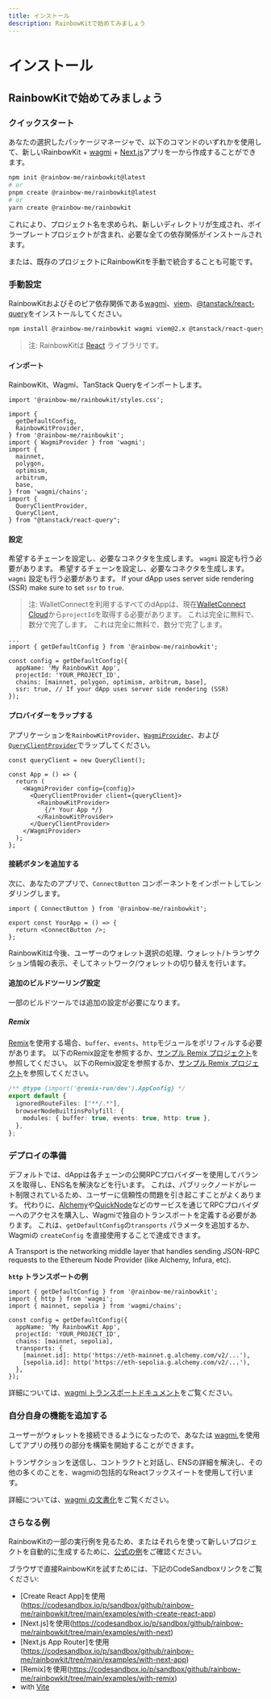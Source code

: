 ```yaml
---
title: インストール
description: RainbowKitで始めてみましょう
---
```


# インストール

## RainbowKitで始めてみましょう

### クイックスタート

あなたの選択したパッケージマネージャで、以下のコマンドのいずれかを使用して、新しいRainbowKit + [wagmi](https://wagmi.sh) + [Next.js](https://nextjs.org)アプリを一から作成することができます。

```bash
npm init @rainbow-me/rainbowkit@latest
# or
pnpm create @rainbow-me/rainbowkit@latest
# or
yarn create @rainbow-me/rainbowkit
```

これにより、プロジェクト名を求められ、新しいディレクトリが生成され、ボイラープレートプロジェクトが含まれ、必要な全ての依存関係がインストールされます。

または、既存のプロジェクトにRainbowKitを手動で統合することも可能です。

### 手動設定

RainbowKitおよびそのピア依存関係である[wagmi](https://wagmi.sh/)、[viem](https://viem.sh)、[@tanstack/react-query](https://tanstack.com/query/v5)をインストールしてください。

```bash
npm install @rainbow-me/rainbowkit wagmi viem@2.x @tanstack/react-query
```

> 注: RainbowKitは [React](https://reactjs.org/) ライブラリです。

#### インポート

RainbowKit、Wagmi、TanStack Queryをインポートします。

```tsx
import '@rainbow-me/rainbowkit/styles.css';

import {
  getDefaultConfig,
  RainbowKitProvider,
} from '@rainbow-me/rainbowkit';
import { WagmiProvider } from 'wagmi';
import {
  mainnet,
  polygon,
  optimism,
  arbitrum,
  base,
} from 'wagmi/chains';
import {
  QueryClientProvider,
  QueryClient,
} from "@tanstack/react-query";
```

#### 設定

希望するチェーンを設定し、必要なコネクタを生成します。 `wagmi` 設定も行う必要があります。 希望するチェーンを設定し、必要なコネクタを生成します。 `wagmi` 設定も行う必要があります。 If your dApp uses server side rendering (SSR) make sure to set `ssr` to `true`.

> 注: WalletConnectを利用するすべてのdAppは、現在[WalletConnect Cloud](https://cloud.walletconnect.com/)から`projectId`を取得する必要があります。 これは完全に無料で、数分で完了します。 これは完全に無料で、数分で完了します。

```tsx line=4-99
...
import { getDefaultConfig } from '@rainbow-me/rainbowkit';

const config = getDefaultConfig({
  appName: 'My RainbowKit App',
  projectId: 'YOUR_PROJECT_ID',
  chains: [mainnet, polygon, optimism, arbitrum, base],
  ssr: true, // If your dApp uses server side rendering (SSR)
});
```

#### プロバイダーをラップする

アプリケーションを`RainbowKitProvider`、[`WagmiProvider`](https://wagmi.sh/react/api/WagmiProvider#wagmiprovider)、および[`QueryClientProvider`](https://tanstack.com/query/v4/docs/framework/react/reference/QueryClientProvider)でラップしてください。

```tsx
const queryClient = new QueryClient();

const App = () => {
  return (
    <WagmiProvider config={config}>
      <QueryClientProvider client={queryClient}>
        <RainbowKitProvider>
          {/* Your App */}
        </RainbowKitProvider>
      </QueryClientProvider>
    </WagmiProvider>
  );
};
```

#### 接続ボタンを追加する

次に、あなたのアプリで、`ConnectButton` コンポーネントをインポートしてレンダリングします。

```tsx
import { ConnectButton } from '@rainbow-me/rainbowkit';

export const YourApp = () => {
  return <ConnectButton />;
};
```

RainbowKitは今後、ユーザーのウォレット選択の処理、ウォレット/トランザクション情報の表示、そしてネットワーク/ウォレットの切り替えを行います。

#### 追加のビルドツーリング設定

一部のビルドツールでは追加の設定が必要になります。

##### Remix

[Remix](https://remix.run)を使用する場合、`buffer`、`events`、`http`モジュールをポリフィルする必要があります。 以下のRemix設定を参照するか、[サンプル Remix プロジェクト](https://github.com/rainbow-me/rainbowkit/blob/main/examples/with-remix)を参照してください。 以下のRemix設定を参照するか、[サンプル Remix プロジェクト](https://github.com/rainbow-me/rainbowkit/blob/main/examples/with-remix)を参照してください。

```ts
/** @type {import('@remix-run/dev').AppConfig} */
export default {
  ignoredRouteFiles: ["**/.*"],
  browserNodeBuiltinsPolyfill: {
    modules: { buffer: true, events: true, http: true },
  },
};
```

### デプロイの準備

デフォルトでは、dAppは各チェーンの公開RPCプロバイダーを使用してバランスを取得し、ENS名を解決などを行います。 これは、パブリックノードがレート制限されているため、ユーザーに信頼性の問題を引き起こすことがよくあります。 代わりに、[Alchemy](https://www.alchemy.com/)や[QuickNode](https://www.quicknode.com/)などのサービスを通じてRPCプロバイダーへのアクセスを購入し、Wagmiで独自のトランスポートを定義する必要があります。 これは、`getDefaultConfig`の`transports` パラメータを追加するか、Wagmiの `createConfig` を直接使用することで達成できます。

A Transport is the networking middle layer that handles sending JSON-RPC requests to the Ethereum Node Provider (like Alchemy, Infura, etc).

**`http` トランスポートの例**

```tsx
import { getDefaultConfig } from '@rainbow-me/rainbowkit';
import { http } from 'wagmi';
import { mainnet, sepolia } from 'wagmi/chains';

const config = getDefaultConfig({
  appName: 'My RainbowKit App',
  projectId: 'YOUR_PROJECT_ID',
  chains: [mainnet, sepolia],
  transports: {
    [mainnet.id]: http('https://eth-mainnet.g.alchemy.com/v2/...'),
    [sepolia.id]: http('https://eth-sepolia.g.alchemy.com/v2/...'),
  },
});
```

詳細については、[wagmi トランスポートドキュメント](https://wagmi.sh/core/api/transports#transports)をご覧ください。

### 自分自身の機能を追加する

ユーザーがウォレットを接続できるようになったので、あなたは [wagmi.](https://wagmi.sh)を使用してアプリの残りの部分を構築を開始することができます。

トランザクションを送信し、コントラクトと対話し、ENSの詳細を解決し、その他の多くのことを、wagmiの包括的なReactフックスイートを使用して行います。

詳細については、[wagmi の文書化](https://wagmi.sh)をご覧ください。

### さらなる例

RainbowKitの一部の実行例を見るため、またはそれらを使って新しいプロジェクトを自動的に生成するために、[公式の例](https://github.com/rainbow-me/rainbowkit/tree/main/examples)をご確認ください。

ブラウザで直接RainbowKitを試すためには、下記のCodeSandboxリンクをご覧ください:

- [Create React App]を使用(https://codesandbox.io/p/sandbox/github/rainbow-me/rainbowkit/tree/main/examples/with-create-react-app)
- [Next.js]を使用(https://codesandbox.io/p/sandbox/github/rainbow-me/rainbowkit/tree/main/examples/with-next)
- [Next.js App Router]を使用(https://codesandbox.io/p/sandbox/github/rainbow-me/rainbowkit/tree/main/examples/with-next-app)
- [Remix]を使用(https://codesandbox.io/p/sandbox/github/rainbow-me/rainbowkit/tree/main/examples/with-remix)
- with [Vite](https://codesandbox.io/p/sandbox/github/rainbow-me/rainbowkit/tree/main/examples/with-vite)
